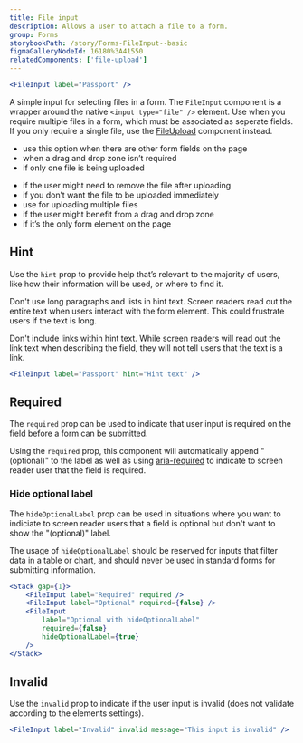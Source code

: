 ```yaml
---
title: File input
description: Allows a user to attach a file to a form.
group: Forms
storybookPath: /story/Forms-FileInput--basic
figmaGalleryNodeId: 16180%3A41550
relatedComponents: ['file-upload']
---
```


```jsx live
<FileInput label="Passport" />
```
A simple input for selecting files in a form. The `FileInput` component is a wrapper around the native `<input type="file" />` element. Use when you require multiple files in a form, which must be associated as seperate fields. If you only require a single file, use the [FileUpload](/components/file-upload) component instead.

<DoHeading />

- use this option when there are other form fields on the page
- when a drag and drop zone isn’t required
- if only one file is being uploaded

<DontHeading />

- if the user might need to remove the file after uploading
- if you don’t want the file to be uploaded immediately
- use for uploading multiple files
- if the user might benefit from a drag and drop zone
- if it’s the only form element on the page

## Hint

Use the `hint` prop to provide help that’s relevant to the majority of users, like how their information will be used, or where to find it.

Don't use long paragraphs and lists in hint text. Screen readers read out the entire text when users interact with the form element. This could frustrate users if the text is long.

Don't include links within hint text. While screen readers will read out the link text when describing the field, they will not tell users that the text is a link.

```jsx live
<FileInput label="Passport" hint="Hint text" />
```

## Required

The `required` prop can be used to indicate that user input is required on the field before a form can be submitted.

Using the `required` prop, this component will automatically append "(optional)" to the label as well as using [aria-required](https://developer.mozilla.org/en-US/docs/Web/Accessibility/ARIA/Attributes/aria-required) to indicate to screen reader user that the field is required.

### Hide optional label

The `hideOptionalLabel` prop can be used in situations where you want to indiciate to screen reader users that a field is optional but don't want to show the "(optional)" label.

The usage of `hideOptionalLabel` should be reserved for inputs that filter data in a table or chart, and should never be used in standard forms for submitting information.

```jsx live
<Stack gap={1}>
	<FileInput label="Required" required />
	<FileInput label="Optional" required={false} />
	<FileInput
		label="Optional with hideOptionalLabel"
		required={false}
		hideOptionalLabel={true}
	/>
</Stack>
```

## Invalid

Use the `invalid` prop to indicate if the user input is invalid (does not validate according to the elements settings).

```jsx live
<FileInput label="Invalid" invalid message="This input is invalid" />
```
